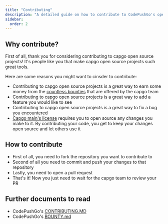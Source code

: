 ```yaml
---
title: "Contributing"
description: "A detailed guide on how to contribute to CodePushGo's open source projects, including the benefits of contributing, the steps involved in making contributions, and the resources available to assist contributors in the process"
sidebar:
  order: 2
---
```


## Why contribute?

First of all, thank you for considering contributing to capgo open source projects! It's people like you that make capgo open source projects such great tools.

Here are some reasons you might want to cinsder to contribute:

* Contributing to capgo open source projects is a great way to earn some money from the [countless bounties](https://console.algora.io/org/Capgo) that are offered by the capgo team
* Contributing to capgo open source projects is a great way to add a feature you would like to see
* Contributing to capgo open source projects is a great way to fix a bug you encountered
* [Capgo main's license](https://github.com/Cap-go/capgo/blob/main/LICENSE) requires you to open source any changes you make to it. By contributing your code, you get to keep your changes open source and let others use it

## How to contribute

 * First of all, you need to fork the repository you want to contribute to
 * Second of all you need to commit and push your changes to that repository
 * Lastly, you need to open a pull request
 * That's it! Now you just need to wait for the capgo team to review your PR

## Further documents to read

 * CodePushGo's [CONTRIBUTING.MD](https://github.com/Cap-go/capgo/blob/main/CONTRIBUTING.md)
 * CodePushGo's [BOUNTY.md](https://github.com/Cap-go/capgo/blob/main/BOUNTY.md)
